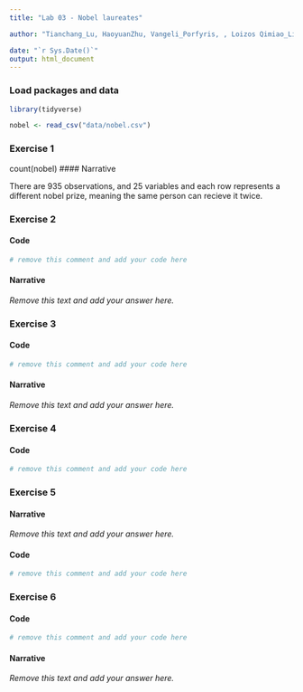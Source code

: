 ```yaml
---
title: "Lab 03 - Nobel laureates"

author: "Tianchang_Lu, HaoyuanZhu, Vangeli_Porfyris, , Loizos Qimiao_Li"

date: "`r Sys.Date()`"
output: html_document
---
```



### Load packages and data

```r
library(tidyverse) 
```

```r
nobel <- read_csv("data/nobel.csv")
```

### Exercise 1
count(nobel)
#### Narrative

There are 935 observations, and 25 variables and each row represents a different nobel prize, meaning the same person can recieve it twice.  


### Exercise 2

#### Code

```r
# remove this comment and add your code here
```

#### Narrative

*Remove this text and add your answer here.*


### Exercise 3

#### Code

```r
# remove this comment and add your code here
```

#### Narrative

*Remove this text and add your answer here.*


### Exercise 4

#### Code

```r
# remove this comment and add your code here
```


### Exercise 5

#### Narrative

*Remove this text and add your answer here.*

#### Code

```r
# remove this comment and add your code here
```


### Exercise 6

#### Code

```r
# remove this comment and add your code here
```

#### Narrative

*Remove this text and add your answer here.*